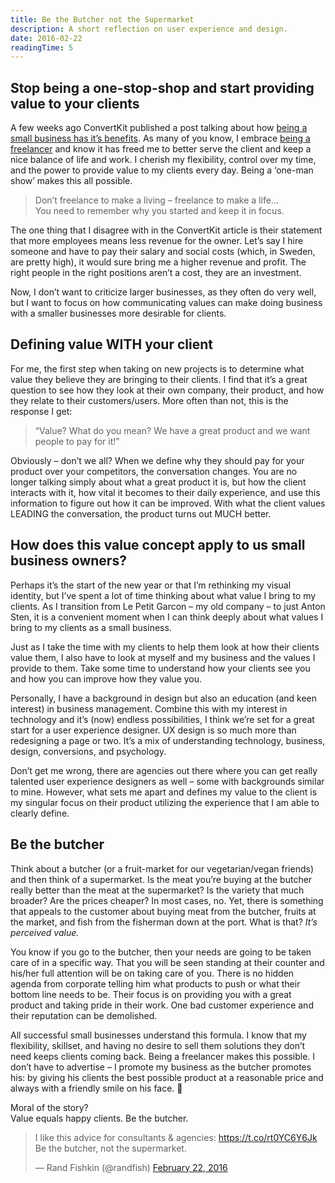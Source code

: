```yaml
---
title: Be the Butcher not the Supermarket
description: A short reflection on user experience and design.
date: 2016-02-22
readingTime: 5
---
```


## Stop being a one-stop-shop and start providing value to your clients

A few weeks ago ConvertKit published a post talking about how <a href="http://convertkit.com/2016/6-benefits-staying-small/" target="_blank">being a small business has it’s benefits</a>. As many of you know, I embrace <a href="/freelancer-for-life/" target="_blank">being a freelancer</a> and know it has freed me to better serve the client and keep a nice balance of life and work. I cherish my flexibility, control over my time, and the power to provide value to my clients every day. Being a ‘one-man show’ makes this all possible.

>Don’t freelance to make a living &#8211; freelance to make a life…<br />
You need to remember why you started and keep it in focus.

The one thing that I disagree with in the ConvertKit article is their statement that more employees means less revenue for the owner. Let’s say I hire someone and have to pay their salary and social costs (which, in Sweden, are pretty high), it would sure bring me a higher revenue and profit. The right people in the right positions aren’t a cost, they are an investment.

Now, I don’t want to criticize larger businesses, as they often do very well, but I want to focus on how communicating values can make doing business with a smaller businesses more desirable for clients.

## Defining value WITH your client

For me, the first step when taking on new projects is to determine what value they believe they are bringing to their clients. I find that it’s a great question to see how they look at their own company, their product, and how they relate to their customers/users. More often than not, this is the response I get:

>“Value? What do you mean? We have a great product and we want people to pay for it!”

Obviously &#8211; don’t we all? When we define why they should pay for your product over your competitors, the conversation changes. You are no longer talking simply about what a great product it is, but how the client interacts with it, how vital it becomes to their daily experience, and use this information to figure out how it can be improved. With what the client values LEADING the conversation, the product turns out MUCH better.

## How does this value concept apply to us small business owners?

Perhaps it’s the start of the new year or that I’m rethinking my visual identity, but I’ve spent a lot of time thinking about what value I bring to my clients. As I transition from Le Petit Garcon &#8211; my old company &#8211; to just Anton Sten, it is a convenient moment when I can think deeply about what values I bring to my clients as a small business.

Just as I take the time with my clients to help them look at how their clients value them, I also have to look at myself and my business and the values I provide to them. Take some time to understand how your clients see you and how you can improve how they value you.

Personally, I have a background in design but also an education (and keen interest) in business management. Combine this with my interest in technology and it’s (now) endless possibilities, I think we’re set for a great start for a user experience designer. UX design is so much more than redesigning a page or two. It’s a mix of understanding technology, business, design, conversions, and psychology.

Don’t get me wrong, there are agencies out there where you can get really talented user experience designers as well &#8211; some with backgrounds similar to mine. However, what sets me apart and defines my value to the client is my singular focus on their product utilizing the experience that I am able to clearly define.

## Be the butcher

Think about a butcher (or a fruit-market for our vegetarian/vegan friends) and then think of a supermarket. Is the meat you’re buying at the butcher really better than the meat at the supermarket? Is the variety that much broader? Are the prices cheaper? In most cases, no. Yet, there is something that appeals to the customer about buying meat from the butcher, fruits at the market, and fish from the fisherman down at the port. What is that? _It’s perceived value._

You know if you go to the butcher, then your needs are going to be taken care of in a specific way. That you will be seen standing at their counter and his/her full attention will be on taking care of you. There is no hidden agenda from corporate telling him what products to push or what their bottom line needs to be. Their focus is on providing you with a great product and taking pride in their work. One bad customer experience and their reputation can be demolished.

All successful small businesses understand this formula. I know that my flexibility, skillset, and having no desire to sell them solutions they don’t need keeps clients coming back. Being a freelancer makes this possible. I don’t have to advertise &#8211; I promote my business as the butcher promotes his: by giving his clients the best possible product at a reasonable price and always with a friendly smile on his face. 🙂


Moral of the story?<br />
Value equals happy clients. Be the butcher.

<blockquote class="twitter-tweet" data-width="500">
  <p lang="en" dir="ltr">
    I like this advice for consultants & agencies: <a href="https://t.co/rt0YC6Y6Jk">https://t.co/rt0YC6Y6Jk</a><br />Be the butcher, not the supermarket.
  </p>

  <p>
    &mdash; Rand Fishkin (@randfish) <a href="https://twitter.com/randfish/status/701827856758808576">February 22, 2016</a>
  </p>
</blockquote>